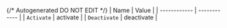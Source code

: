 {/* Autogenerated DO NOT EDIT  */}
| Name         | Value        |
| ------------ | ------------ |
| `Activate`   | activate     |
| `Deactivate` | deactivate   |